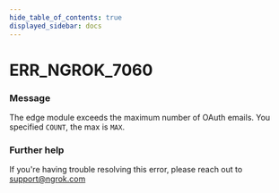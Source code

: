 ```yaml
---
hide_table_of_contents: true
displayed_sidebar: docs
---
```



# ERR_NGROK_7060

### Message
The edge module exceeds the maximum number of OAuth emails. You specified `COUNT`, the max is `MAX`.

<ErrorDetails error='err_ngrok_7060' />


### Further help
If you're having trouble resolving this error, please reach out to [support@ngrok.com](mailto:support@ngrok.com?subject=Help%20with%20ERR_NGROK_7060)

